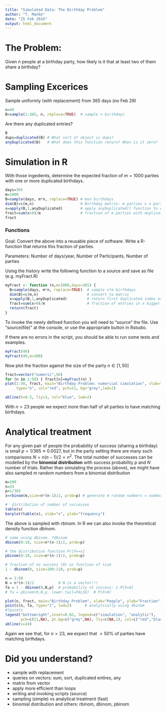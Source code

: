 ```yaml
---
title: "Simulated Data: The Birthday Problem"
author: "T. Manke"
date: "25 Feb 2016"
output: html_document
---
```


# The Problem:
Given $n$ people at a birthday party, how likely is it that at least two of them share a birthday?

# Sampling Excerices
Sample uniformly (with replacement) from 365 days (no Feb 29)

```r
n=40
B=sample(1:365, n, replace=TRUE)  # sample n birthdays
```

Are there any duplicated entries?
```r
B
dups=duplicated(B) # What sort of object is dups?
anyDuplicated(B)   # What does this function return? When is it zero?
```

# Simulation in R
With those ingedients, determine the expected fraction of $m=1000$ parties with one or more duplicated birthdays.
```r
days=365
m=1000
B=sample(days, m*n, replace=TRUE) # mxn birthdays
dim(B)=c(m,n)                     # Birthday matrix: m parties x n participants
x=apply(B,1,anyDuplicated)        # apply anyDuplicated() function to each row (1) of B
fract=sum(x>0)/m                  # fraction of m parties with duplicates 
fract
```

### Functions
Goal: Convert the above into a reusable piece of software. Write a R-function that returns this fraction of parties.

Parameters: Number of days/year, Number of Participants, Number of parties

Using the history write the following function to a source and save as file (e.g. myFract.R)
```r
myFract <- function (n,m=1000,days=365) {
  B=sample(days, m*n, replace=TRUE)  # sample n*m birthdays
  dim(B)=c(m,n)                      # convert to matrix
  x=apply(B,1,anyDuplicated)         # return first duplicated index or zero if none
  fract=sum(x>0)/m                   # fraction of entries in x bigger than zeros
  return(fract)
}
```

To invoke the newly defined function you will need to "source" the file.
Use "source(file)" at the console, or use the appropriate button in Rstudio.

If there are no errors in the script, you should be able to run some tests and examples.

```r
myFract(40)
myFract(40,m=100)
```


Now plot the fraction against the size of the party $n \in [1,50]$
```r
fract=vector("numeric",50)
for (n in 1:50) { fract[n]=myFract(n) }
plot(1:50, fract, main="Birthday Problem: numerical simulation", xlab="People", ylab="Fraction", 
     type="o", col="red", pch=21, bg="grey",lwd=2)

abline(h=0.5, lty=3, col="blue", lwd=2)
```

With $n>23$ people we expect more than half of all parties to have matching birthdays.

# Analytical treatment
For any given pair of people the probability of success (sharing a birthday) is small $p=1/365 \approx 0.0027$, but in the party setting 
there are many such comparisons $N=n(n-1)/2 \propto n^2$. The total number of successes can be modelled by the **binomial distribution** with success probability $p$ and $N$ number of trials.
Rather than simulating the process (above), we might have also sampled $m$ random numbers from a binomial distribution
```r
m=100
n=24
p=1/365
x=rbinom(m,size=n*(n-1)/2, prob=p) # generate m random numbers = number of successes

#  distribution of number of successes
table(x)
barplot(table(x), xlab="x", ylab="frequency") 
```

The above is sampled with *rbinom*.  In R we can also invoke the theoretical density function *dbinom*.
```r
# same using dbinom. ?dbinom
dbinom(0:10, size=n*(n-1)/2, prob=p)

# the distribution function Pr[X<=x]
pbinom(0:10, size=n*(n-1)/2, prob=p)

# fraction of no success (0) as function of size
1 - dbinom(0, size=100:110, prob=p)

n = 1:50
N = n*(n-1)/2           # N is a vector!!!
fa = 1 - dbinom(0,N,p)  # probability of success: 1-P[X=0]
# fa = pbinom(0,N,p, lower.tail=FALSE)  # P[X>0]

plot(n, fract, main="Birthday Problem", xlab="People", ylab="Fraction", col="red", pch=21, bg="grey",lwd=2) # as before
points(n, fa, type="l", lwd=2)      # analytically using dbinom
#?points
legend("bottomright",inset=0.02, legend=c("simulation", "analytic"), 
       pch=c(21,NA), pt.bg=c("grey",NA), lty=c(NA,1), col=c("red","black"))
abline(v=24)
```

Again we see that, for $n>23$, we expect that $>50\%$ of parties have matching birthdays.


# Did you understand?
* sample with replacement
* queries on vectors: sum, sort, duplicated entires, any
* matrix from vector
* apply more efficient than loops
* writing and invoking scripts (source)
* sampling (simple) vs analytical treatment (fast)
* binomial distribution and others: rbinom, dbinom, pbinom